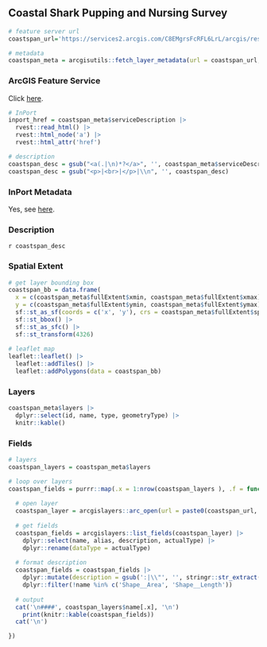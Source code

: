 ## Coastal Shark Pupping and Nursing Survey

```r
# feature server url
coastspan_url='https://services2.arcgis.com/C8EMgrsFcRFL6LrL/arcgis/rest/services/Coastal_Shark_Pupping_and_Nursing_Survey_Strata/FeatureServer'

# metadata
coastspan_meta = arcgisutils::fetch_layer_metadata(url = coastspan_url, token = token)
```

### ArcGIS Feature Service

Click [here](`r coastspan_url`).

```r
# InPort
inport_href = coastspan_meta$serviceDescription |>
  rvest::read_html() |>
  rvest::html_node('a') |>
  rvest::html_attr('href')

# description
coastspan_desc = gsub("<a(.|\n)*?</a>", '', coastspan_meta$serviceDescription)
coastspan_desc = gsub("<p>|<br>|</p>|\\n", '', coastspan_desc)
```

### InPort Metadata

Yes, see [here](`r inport_href`).

### Description

`r coastspan_desc`

### Spatial Extent

```r
# get layer bounding box
coastspan_bb = data.frame(
  x = c(coastspan_meta$fullExtent$xmin, coastspan_meta$fullExtent$xmax), 
  y = c(coastspan_meta$fullExtent$ymin, coastspan_meta$fullExtent$ymax)) |>
  sf::st_as_sf(coords = c('x', 'y'), crs = coastspan_meta$fullExtent$spatialReference$latestWkid) |>
  sf::st_bbox() |>
  sf::st_as_sfc() |>
  sf::st_transform(4326)
  
# leaflet map
leaflet::leaflet() |>
  leaflet::addTiles() |>
  leaflet::addPolygons(data = coastspan_bb)
```

### Layers

```r
coastspan_meta$layers |>
  dplyr::select(id, name, type, geometryType) |>
  knitr::kable()
```

### Fields

```r
# layers 
coastspan_layers = coastspan_meta$layers

# loop over layers
coastspan_fields = purrr::map(.x = 1:nrow(coastspan_layers ), .f = function(.x) {
  
  # open layer
  coastspan_layer = arcgislayers::arc_open(url = paste0(coastspan_url, '/', coastspan_layers$id[.x]), token = token)
  
  # get fields
  coastspan_fields = arcgislayers::list_fields(coastspan_layer) |>
    dplyr::select(name, alias, description, actualType) |>
    dplyr::rename(dataType = actualType)
  
  # format description
  coastspan_fields = coastspan_fields |>
    dplyr::mutate(description = gsub(':|\\"', '', stringr::str_extract(description, ':\\s*([^,]+)'))) |>
    dplyr::filter(!name %in% c('Shape__Area', 'Shape__Length'))
  
  # output
  cat('\n####', coastspan_layers$name[.x], '\n')
    print(knitr::kable(coastspan_fields))
  cat('\n')

})

```
